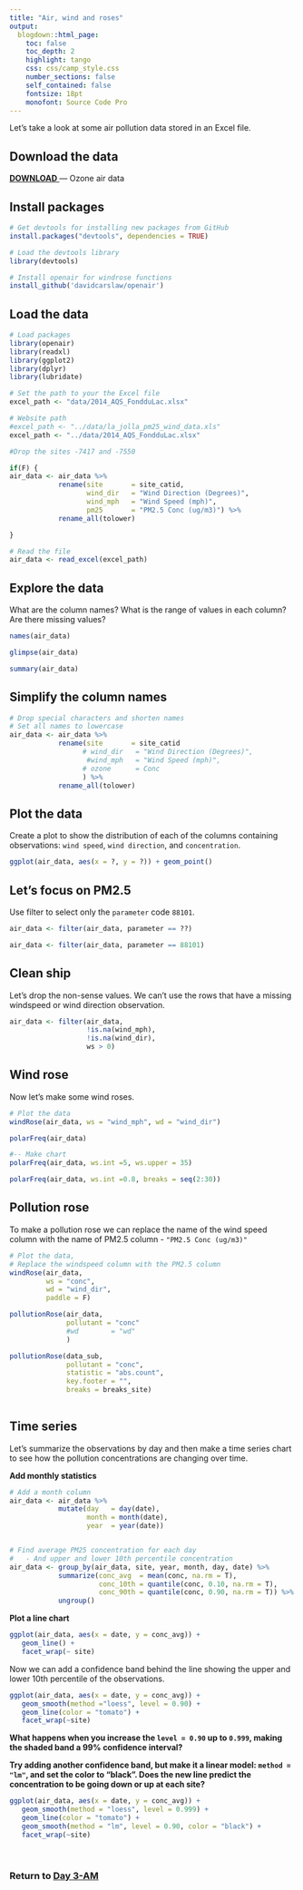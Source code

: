 ```yaml
---
title: "Air, wind and roses"
output: 
  blogdown::html_page: 
    toc: false
    toc_depth: 2
    highlight: tango
    css: css/camp_style.css
    number_sections: false
    self_contained: false
    fontsize: 18pt
    monofont: Source Code Pro
---
```



Let's take a look at some air pollution data stored in an Excel file.

## Download the data

<a href="https://itep-r.netlify.com/data/2014_AQS_FondduLac.xlsx">
<span class = "btn_code_blue"> __DOWNLOAD__  </span></a> —  Ozone air data

## Install packages

```r

# Get devtools for installing new packages from GitHub
install.packages("devtools", dependencies = TRUE)

# Load the devtools library 
library(devtools)

# Install openair for windrose functions
install_github('davidcarslaw/openair')
```


## Load the data
```r

# Load packages
library(openair)
library(readxl)
library(ggplot2)
library(dplyr)
library(lubridate)

# Set the path to your the Excel file
excel_path <- "data/2014_AQS_FondduLac.xlsx"
```

```r
# Website path
#excel_path <- "../data/la_jolla_pm25_wind_data.xls"
excel_path <- "../data/2014_AQS_FondduLac.xlsx"

#Drop the sites -7417 and -7550

if(F) {
air_data <- air_data %>% 
            rename(site       = site_catid,
                   wind_dir   = "Wind Direction (Degrees)",
                   wind_mph   = "Wind Speed (mph)",
                   pm25       = "PM2.5 Conc (ug/m3)") %>%
            rename_all(tolower)

}

```

```r
# Read the file
air_data <- read_excel(excel_path)
```

## Explore the data

What are the column names? What is the range of values in each column? Are there missing values?

```r

names(air_data)

glimpse(air_data)

summary(air_data)

```



## Simplify the column names
```r

# Drop special characters and shorten names
# Set all names to lowercase
air_data <- air_data %>% 
            rename(site       = site_catid
                  # wind_dir   = "Wind Direction (Degrees)",
                   #wind_mph   = "Wind Speed (mph)",
                  # ozone      = Conc
                  ) %>%
            rename_all(tolower)

```


## Plot the data

Create a plot to show the distribution of each of the columns containing observations: `wind speed`, `wind direction`, and `concentration`.


```r

ggplot(air_data, aes(x = ?, y = ?)) + geom_point()


```


## Let's focus on PM2.5

Use filter to select only the `parameter` code `88101`.

```r

air_data <- filter(air_data, parameter == ??)
```


```r

air_data <- filter(air_data, parameter == 88101)
```


## Clean ship

Let's drop the non-sense values. We can't use the rows that have a missing windspeed or wind direction observation.

```r
air_data <- filter(air_data, 
                   !is.na(wind_mph), 
                   !is.na(wind_dir),
                   ws > 0)
```

## Wind rose

Now let's make some wind roses.

```r

# Plot the data
windRose(air_data, ws = "wind_mph", wd = "wind_dir")

polarFreq(air_data)

#-- Make chart
polarFreq(air_data, ws.int =5, ws.upper = 35)

polarFreq(air_data, ws.int =0.8, breaks = seq(2:30))

```


## Pollution rose

To make a pollution rose we can replace the name of the wind speed column with the name of PM2.5 column - `"PM2.5 Conc (ug/m3)"`

```r

# Plot the data, 
# Replace the windspeed column with the PM2.5 column
windRose(air_data,
         ws = "conc",
         wd = "wind_dir",
         paddle = F)

pollutionRose(air_data, 
              pollutant = "conc"
              #wd        = "wd"
              )

pollutionRose(data_sub, 
              pollutant = "conc",
              statistic = "abs.count",  
              key.footer = "", 
              breaks = breaks_site)
              
```



## Time series

Let's summarize the observations by day and then make a time series chart to see how the pollution concentrations are changing over time.

__Add monthly statistics__
```r

# Add a month column
air_data <- air_data %>% 
            mutate(day   = day(date),
                   month = month(date),
                   year  = year(date))


# Find average PM25 concentration for each day
#   - And upper and lower 10th percentile concentration
air_data <- group_by(air_data, site, year, month, day, date) %>%
            summarize(conc_avg  = mean(conc, na.rm = T),
                      conc_10th = quantile(conc, 0.10, na.rm = T),
                      conc_90th = quantile(conc, 0.90, na.rm = T)) %>%
            ungroup()


```


__Plot a line chart__
```r

ggplot(air_data, aes(x = date, y = conc_avg)) +
   geom_line() +
   facet_wrap(~ site)

```


Now we can add a confidence band behind the line showing the upper and lower 10th percentile of the observations.

```r

ggplot(air_data, aes(x = date, y = conc_avg)) + 
   geom_smooth(method ="loess", level = 0.90) +
   geom_line(color = "tomato") +
   facet_wrap(~site)

```


__What happens when you increase the `level = 0.90` up to `0.999`, making the shaded band a 99% confidence interval?__

__Try adding another confidence band, but make it a linear model: `method = "lm"`, and set the color to "black". Does the new line predict the concentration to be going down or up at each site?__


```r

ggplot(air_data, aes(x = date, y = conc_avg)) + 
   geom_smooth(method = "loess", level = 0.999) +
   geom_line(color = "tomato") +
   geom_smooth(method = "lm", level = 0.90, color = "black") +
   facet_wrap(~site)

```

<br>

### <i class="fa fa-rocket" aria-hidden="true"></i> Return to [Day 3-AM](../page/day3_am.html) {-}

<br>


<br>
